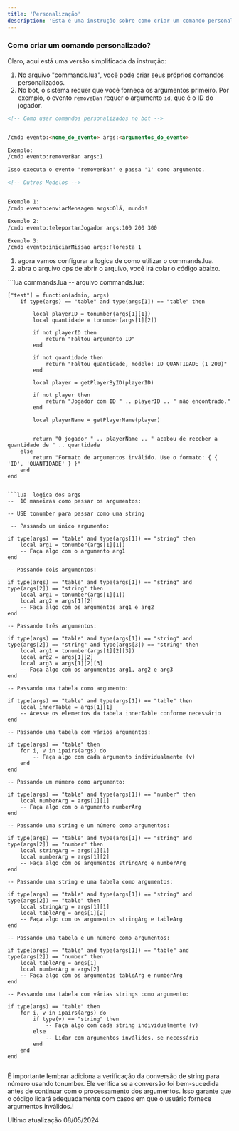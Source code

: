 ```yaml
---
title: 'Personalização'
description: 'Esta é uma instrução sobre como criar um comando personalizado para o bot no arquivo commands.lua. Este comando personalizado permite executar ações específicas no seu servidor Discord, interagindo com o jogo MTA.'
---
```


### Como criar um comando personalizado?

Claro, aqui está uma versão simplificada da instrução:

1. No arquivo "commands.lua", você pode criar seus próprios comandos personalizados.
2. No bot, o sistema requer que você forneça os argumentos primeiro. Por exemplo, o evento `removeBan` requer o argumento `id`, que é o ID do jogador.
<CodeGroup>

```html modelo comandos bot
<!-- Como usar comandos personalizados no bot -->


/cmdp evento:<nome_do_evento> args:<argumentos_do_evento>

Exemplo:
/cmdp evento:removerBan args:1

Isso executa o evento 'removerBan' e passa '1' como argumento.

```

```html Outros Modelos para serem utilizados
<!-- Outros Modelos -->


Exemplo 1:
/cmdp evento:enviarMensagem args:Olá, mundo!

Exemplo 2:
/cmdp evento:teleportarJogador args:100 200 300

Exemplo 3:
/cmdp evento:iniciarMissao args:Floresta 1


```

</CodeGroup>

1. agora vamos configurar a logica de como utilizar o commands.lua.
2. abra o arquivo dps de abrir o arquivo, você irá colar o código abaixo.



<CodeGroup>
```lua  commands.lua
--  arquivo commands.lua:

    ["test"] = function(admin, args)
        if type(args) == "table" and type(args[1]) == "table" then

            local playerID = tonumber(args[1][1])
            local quantidade = tonumber(args[1][2])
    
            if not playerID then
                return "Faltou argumento ID"
            end
    
            if not quantidade then
                return "Faltou quantidade, modelo: ID QUANTIDADE (1 200)"
            end
    
            local player = getPlayerByID(playerID)
    
            if not player then
                return "Jogador com ID " .. playerID .. " não encontrado."
            end
    
            local playerName = getPlayerName(player)
    
      
            return "O jogador " .. playerName .. " acabou de receber a quantidade de " .. quantidade
        else
            return "Formato de argumentos inválido. Use o formato: { { 'ID', 'QUANTIDADE' } }"
        end
    end
```

```lua  logica dos args
--  10 maneiras como passar os argumentos:

-- USE tonumber para passar como uma string

 -- Passando um único argumento:

if type(args) == "table" and type(args[1]) == "string" then
    local arg1 = tonumber(args[1][1])
    -- Faça algo com o argumento arg1
end

-- Passando dois argumentos:

if type(args) == "table" and type(args[1]) == "string" and type(args[2]) == "string" then
    local arg1 = tonumber(args[1][1])
    local arg2 = args[1][2]
    -- Faça algo com os argumentos arg1 e arg2
end

-- Passando três argumentos:

if type(args) == "table" and type(args[1]) == "string" and type(args[2]) == "string" and type(args[3]) == "string" then
    local arg1 = tonumber(args[1][2][3])
    local arg2 = args[1][2]
    local arg3 = args[1][2][3]
    -- Faça algo com os argumentos arg1, arg2 e arg3
end

-- Passando uma tabela como argumento:

if type(args) == "table" and type(args[1]) == "table" then
    local innerTable = args[1][1]
    -- Acesse os elementos da tabela innerTable conforme necessário
end

-- Passando uma tabela com vários argumentos:

if type(args) == "table" then
    for i, v in ipairs(args) do
        -- Faça algo com cada argumento individualmente (v)
    end
end

-- Passando um número como argumento:

if type(args) == "table" and type(args[1]) == "number" then
    local numberArg = args[1][1]
    -- Faça algo com o argumento numberArg
end

-- Passando uma string e um número como argumentos:

if type(args) == "table" and type(args[1]) == "string" and type(args[2]) == "number" then
    local stringArg = args[1][1]
    local numberArg = args[1][2]
    -- Faça algo com os argumentos stringArg e numberArg
end

-- Passando uma string e uma tabela como argumentos:

if type(args) == "table" and type(args[1]) == "string" and type(args[2]) == "table" then
    local stringArg = args[1][1]
    local tableArg = args[1][2]
    -- Faça algo com os argumentos stringArg e tableArg
end

-- Passando uma tabela e um número como argumentos:

if type(args) == "table" and type(args[1]) == "table" and type(args[2]) == "number" then
    local tableArg = args[1]
    local numberArg = args[2]
    -- Faça algo com os argumentos tableArg e numberArg
end

-- Passando uma tabela com várias strings como argumento:

if type(args) == "table" then
    for i, v in ipairs(args) do
        if type(v) == "string" then
            -- Faça algo com cada string individualmente (v)
        else
            -- Lidar com argumentos inválidos, se necessário
        end
    end
end


```

</CodeGroup>




<Note>
  É importante lembrar adiciona a verificação da conversão de string para número usando tonumber. Ele verifica se a conversão foi bem-sucedida antes de continuar com o processamento dos argumentos. Isso garante que o código lidará adequadamente com casos em que o usuário fornece argumentos inválidos.!
</Note>

<Warning>Ultimo atualização <Tooltip tip="Quarta feira, 08 de maio de 2024">08/05/2024</Tooltip></Warning>
